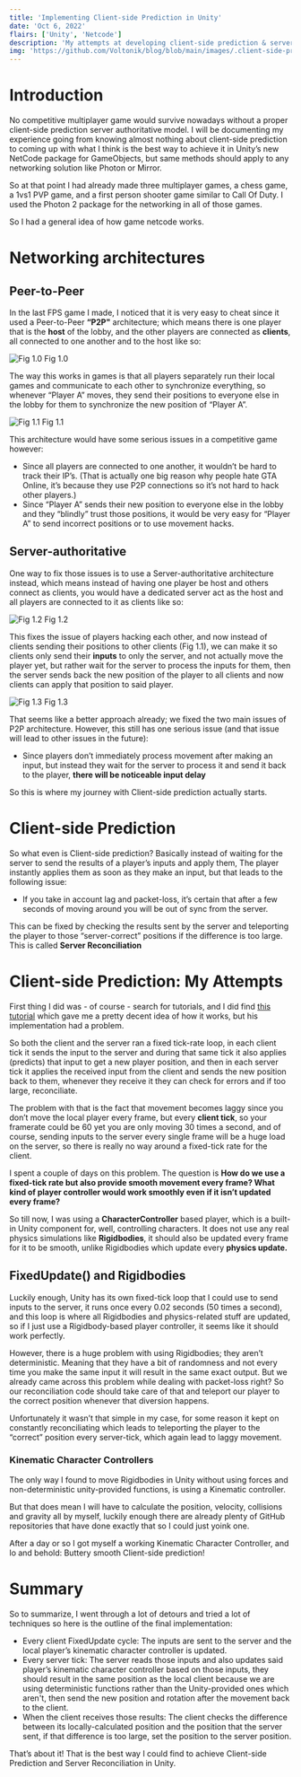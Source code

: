 ```yaml
---
title: 'Implementing Client-side Prediction in Unity'
date: 'Oct 6, 2022'
flairs: ['Unity', 'Netcode']
description: 'My attempts at developing client-side prediction & server reconciliation in Unity.'
img: 'https://github.com/Voltonik/blog/blob/main/images/.client-side-prediction.jpg?raw=true'
---
```


# Introduction

No competitive multiplayer game would survive nowadays without a proper client-side prediction server authoritative model.
I will be documenting my experience going from knowing almost nothing about client-side prediction to coming up with what I think is the best way to achieve it in Unity’s new NetCode package for GameObjects, but same methods should apply to any networking solution like Photon or Mirror.

So at that point I had already made three multiplayer games, a chess game, a 1vs1 PVP game, and a first person shooter game similar to Call Of Duty. I used the Photon 2 package for the networking in all of those games.

So I had a general idea of how game netcode works.

# Networking architectures

## Peer-to-Peer

In the last FPS game I made, I noticed that it is very easy to cheat since it used a Peer-to-Peer **“P2P"** architecture; which means there is one player that is the **host** of the lobby, and the other players are connected as **clients**, all connected to one another and to the host like so:

![Fig 1.0](https://github.com/Voltonik/blog/blob/main/images/client-side-prediction-3.png?raw=true)
Fig 1.0

The way this works in games is that all players separately run their local games and communicate to each other to synchronize everything, so whenever “Player A” moves, they send their positions to everyone else in the lobby for them to synchronize the new position of “Player A”.

![Fig 1.1](https://github.com/Voltonik/blog/blob/main/images/client-side-prediction-2.png?raw=true)
Fig 1.1

This architecture would have some serious issues in a competitive game however:

- Since all players are connected to one another, it wouldn’t be hard to track their IP’s. (That is actually one big reason why people hate GTA Online, it’s because they use P2P connections so it’s not hard to hack other players.)
- Since “Player A” sends their new position to everyone else in the lobby and they “blindly” trust those positions, it would be very easy for “Player A” to send incorrect positions or to use movement hacks.

## Server-authoritative

One way to fix those issues is to use a Server-authoritative architecture instead, which means instead of having one player be host and others connect as clients, you would have a dedicated server act as the host and all players are connected to it as clients like so:

![Fig 1.2](https://github.com/Voltonik/blog/blob/main/images/client-side-prediction-1.png?raw=true)
Fig 1.2

This fixes the issue of players hacking each other, and now instead of clients sending their positions to other clients (Fig 1.1), we can make it so clients only send their **inputs** to only the server, and not actually move the player yet, but rather wait for the server to process the inputs for them, then the server sends back the new position of the player to all clients and now clients can apply that position to said player.

![Fig 1.3](https://github.com/Voltonik/blog/blob/main/images/client-side-prediction-4.png?raw=true)
Fig 1.3

That seems like a better approach already; we fixed the two main issues of P2P architecture.
However, this still has one serious issue (and that issue will lead to other issues in the future):

- Since players don’t immediately process movement after making an input, but instead they wait for the server to process it and send it back to the player, **there will be noticeable input delay**

So this is where my journey with Client-side prediction actually starts.

# Client-side Prediction

So what even is Client-side prediction?
Basically instead of waiting for the server to send the results of a player’s inputs and apply them, The player instantly applies them as soon as they make an input, but that leads to the following issue:

- If you take in account lag and packet-loss, it’s certain that after a few seconds of moving around you will be out of sync from the server.

This can be fixed by checking the results sent by the server and teleporting the player to those “server-correct” positions if the difference is too large. This is called **Server Reconciliation**

# Client-side Prediction: My Attempts

First thing I did was - of course - search for tutorials, and I did find [this tutorial](https://youtu.be/TFLD9HWOc2k) which gave me a pretty decent idea of how it works, but his implementation had a problem.

So both the client and the server ran a fixed tick-rate loop, in each client tick it sends the input to the server and during that same tick it also applies (predicts) that input to get a new player position, and then in each server tick it applies the received input from the client and sends the new position back to them, whenever they receive it they can check for errors and if too large, reconciliate.

The problem with that is the fact that movement becomes laggy since you don’t move the local player every frame, but every **client tick**, so your framerate could be 60 yet you are only moving 30 times a second, and of course, sending inputs to the server every single frame will be a huge load on the server, so there is really no way around a fixed-tick rate for the client.

I spent a couple of days on this problem. The question is
**How do we use a fixed-tick rate but also provide smooth movement every frame?
What kind of player controller would work smoothly even if it isn’t updated every frame?**

So till now, I was using a **CharacterController** based player, which is a built-in Unity component for, well, controlling characters. It does not use any real physics simulations like **Rigidbodies**, it should also be updated every frame for it to be smooth, unlike Rigidbodies which update every **physics update.**

## FixedUpdate() and Rigidbodies

Luckily enough, Unity has its own fixed-tick loop that I could use to send inputs to the server, it runs once every 0.02 seconds (50 times a second), and this loop is where all Rigidbodies and physics-related stuff are updated, so if I just use a Rigidbody-based player controller, it seems like it should work perfectly.

However, there is a huge problem with using Rigidbodies; they aren’t deterministic. Meaning that they have a bit of randomness and not every time you make the same input it will result in the same exact output.
But we already came across this problem while dealing with packet-loss right? So our reconciliation code should take care of that and teleport our player to the correct position whenever that diversion happens.

Unfortunately it wasn’t that simple in my case, for some reason it kept on constantly reconciliating which leads to teleporting the player to the “correct” position every server-tick, which again lead to laggy movement.

### Kinematic Character Controllers

The only way I found to move Rigidbodies in Unity without using forces and non-deterministic unity-provided functions, is using a Kinematic controller.

But that does mean I will have to calculate the position, velocity, collisions and gravity all by myself, luckily enough there are already plenty of GitHub repositories that have done exactly that so I could just yoink one.

After a day or so I got myself a working Kinematic Character Controller, and lo and behold: Buttery smooth Client-side prediction!

# Summary

So to summarize, I went through a lot of detours and tried a lot of techniques so here is the outline of the final implementation:

- Every client FixedUpdate cycle: The inputs are sent to the server and the local player’s kinematic character controller is updated.
- Every server tick: The server reads those inputs and also updates said player’s kinematic character controller based on those inputs, they should result in the same position as the local client because we are using deterministic functions rather than the Unity-provided ones which aren't, then send the new position and rotation after the movement back to the client.
- When the client receives those results: The client checks the difference between its locally-calculated position and the position that the server sent, if that difference is too large, set the position to the server position.

That’s about it! That is the best way I could find to achieve Client-side Prediction and Server Reconciliation in Unity.
